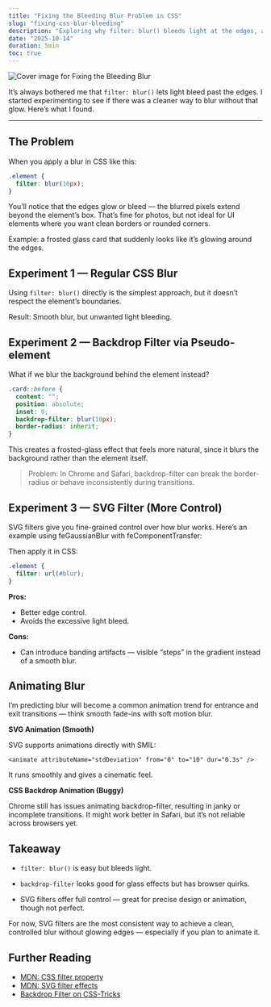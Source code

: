```yaml
---
title: "Fixing the Bleeding Blur Problem in CSS"
slug: "fixing-css-blur-bleeding"
description: "Exploring why filter: blur() bleeds light at the edges, and how SVG filters or backdrop-filter can produce cleaner, more controllable blur effects."
date: "2025-10-14"
duration: 5min
toc: true
---
```


![Cover image for Fixing the Bleeding Blur](/images/how-to-add-keyboard-shortcut-in-react-app-cover.png)

It’s always bothered me that `filter: blur()` lets light bleed past the edges. I started experimenting to see if there was a cleaner way to blur without that glow. Here’s what I found.

---

## The Problem

When you apply a blur in CSS like this:

```css
.element {
  filter: blur(10px);
}
```

You’ll notice that the edges glow or bleed — the blurred pixels extend beyond the element’s box.
That’s fine for photos, but not ideal for UI elements where you want clean borders or rounded corners.

Example: a frosted glass card that suddenly looks like it’s glowing around the edges.

## Experiment 1 — Regular CSS Blur

Using `filter: blur()` directly is the simplest approach, but it doesn’t respect the element’s boundaries.

Result: Smooth blur, but unwanted light bleeding.

## Experiment 2 — Backdrop Filter via Pseudo-element

What if we blur the background behind the element instead?

```css
.card::before {
  content: "";
  position: absolute;
  inset: 0;
  backdrop-filter: blur(10px);
  border-radius: inherit;
}
```

This creates a frosted-glass effect that feels more natural, since it blurs the background rather than the element itself.

> Problem: In Chrome and Safari, backdrop-filter can break the border-radius or behave inconsistently during transitions.

## Experiment 3 — SVG Filter (More Control)

SVG filters give you fine-grained control over how blur works.
Here’s an example using feGaussianBlur with feComponentTransfer:

Then apply it in CSS:

```css
.element {
  filter: url(#blur);
}
```

**Pros:**

- Better edge control.
- Avoids the excessive light bleed.

**Cons:**

- Can introduce banding artifacts — visible “steps” in the gradient instead of a smooth blur.

## Animating Blur

I’m predicting blur will become a common animation trend for entrance and exit transitions — think smooth fade-ins with soft motion blur.

**SVG Animation (Smooth)**

SVG supports animations directly with SMIL:

```tsx
<animate attributeName="stdDeviation" from="0" to="10" dur="0.3s" />
```

It runs smoothly and gives a cinematic feel.

**CSS Backdrop Animation (Buggy)**

Chrome still has issues animating backdrop-filter, resulting in janky or incomplete transitions.
It might work better in Safari, but it’s not reliable across browsers yet.

## Takeaway

- `filter: blur()` is easy but bleeds light.
- `backdrop-filter` looks good for glass effects but has browser quirks.

- SVG filters offer full control — great for precise design or animation, though not perfect.

For now, SVG filters are the most consistent way to achieve a clean, controlled blur without glowing edges — especially if you plan to animate it.

## Further Reading

- [MDN: CSS filter property](https://developer.mozilla.org/en-US/docs/Web/CSS/filter)
- [MDN: SVG filter effects](https://developer.mozilla.org/en-US/docs/Web/SVG/Element/filter)
- [Backdrop Filter on CSS-Tricks](https://css-tricks.com/almanac/properties/b/backdrop-filter/)
